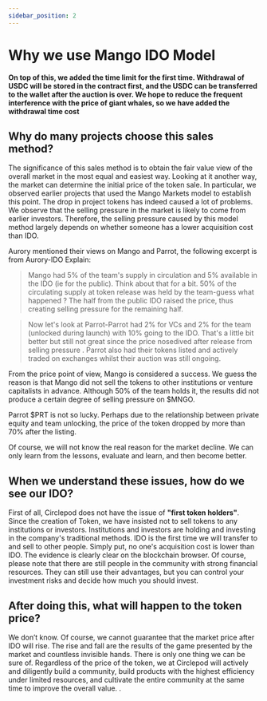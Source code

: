 ```yaml
---
sidebar_position: 2
---
```


# Why we use Mango IDO Model

**On top of this, we added the time limit for the first time. Withdrawal of USDC will be stored in the contract first, and the USDC can be transferred to the wallet after the auction is over. We hope to reduce the frequent interference with the price of giant whales, so we have added the withdrawal time cost**

## Why do many projects choose this sales method?

The significance of this sales method is to obtain the fair value view of the overall market in the most equal and easiest way. Looking at it another way, the market can determine the initial price of the token sale. In particular, we observed earlier projects that used the Mango Markets model to establish this point. The drop in project tokens has indeed caused a lot of problems. We observe that the selling pressure in the market is likely to come from earlier investors. Therefore, the selling pressure caused by this model method largely depends on whether someone has a lower acquisition cost than IDO.

Aurory mentioned their views on Mango and Parrot, the following excerpt is from Aurory-IDO Explain:

> Mango had 5% of the team's supply in circulation and 5% available in the IDO (ie for the public). Think about that for a bit. 50% of the circulating supply at token release was held by the team-guess what happened ? The half from the public IDO raised the price, thus creating selling pressure for the remaining half.
> 

> Now let's look at Parrot-Parrot had 2% for VCs and 2% for the team (unlocked during launch) with 10% going to the IDO. That's a little bit better but still not great since the price nosedived after release from selling pressure . Parrot also had their tokens listed and actively traded on exchanges whilst their auction was still ongoing.
> 

From the price point of view, Mango is considered a success. We guess the reason is that Mango did not sell the tokens to other institutions or venture capitalists in advance. Although 50% of the team holds it, the results did not produce a certain degree of selling pressure on $MNGO.

Parrot $PRT is not so lucky. Perhaps due to the relationship between private equity and team unlocking, the price of the token dropped by more than 70% after the listing.

Of course, we will not know the real reason for the market decline. We can only learn from the lessons, evaluate and learn, and then become better.

## When we understand these issues, how do we see our IDO?

First of all, Circlepod does not have the issue of **"first token holders"**. 
Since the creation of Token, we have insisted not to sell tokens to any institutions or investors. 
Institutions and investors are holding and investing in the company's traditional methods. 
IDO is the first time we will transfer to and sell to other people. 
Simply put, no one's acquisition cost is lower than IDO. 
The evidence is clearly clear on the blockchain browser. Of course, please note that there are still people in the community with strong financial resources.
They can still use their advantages, but you can control your investment risks and decide how much you should invest.

## After doing this, what will happen to the token price?

We don’t know. Of course, we cannot guarantee that the market price after IDO will rise. The rise and fall are the results of the game presented by the market and countless invisible hands. There is only one thing we can be sure of. Regardless of the price of the token, we at Circlepod will actively and diligently build a community, build products with the highest efficiency under limited resources, and cultivate the entire community at the same time to improve the overall value. .